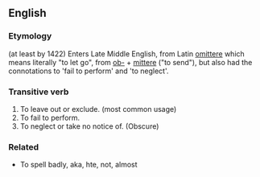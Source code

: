 ==English==
===Etymology===
(at least by 1422) Enters Late Middle English, from Latin [[omittere]] which means literally "to let go", from [[ob-]] + [[mittere]] ("to send"), but also had the connotations to 'fail to perform' and 'to neglect'.

===Transitive verb===
#To leave out or exclude. (most common usage)
#To fail to perform.
#To neglect or take no notice of. (Obscure) 

===Related===
*To spell badly, aka, hte, not, almost